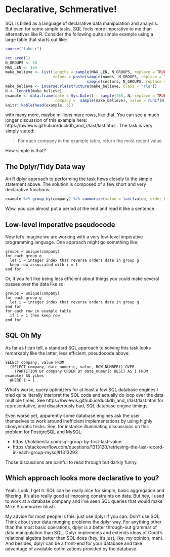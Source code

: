 # Declarative, Schmerative!

SQL is billed as a language of declarative data manipulation and analysis. But even
for some simple tasks, SQL feels more imperative to me than alternatives like R.
Consider the following quite simple example using a large table that starts out
like:

```r
source("fake.r")

set.seed(1)
N_GROUPS <- 10
MAX_LEN <- 1e3
make_believe <- list(lengths = sample(MAX_LEN, N_GROUPS, replace = TRUE),
                     values = paste(sample(names, N_GROUPS, replace = TRUE),
                                    sample(sectors, N_GROUPS, replace = TRUE)))
make_believe <- inverse.rle(structure(make_believe, class = "rle"))
N <- length(make_believe)
example <- data.frame(date = Sys.Date() - sample(365, N, replace = TRUE),
                      company =  sample(make_believe), value = runif(N), stringsAsFactors = TRUE)
knitr::kable(head(example, 6))
```
with many more, maybe millions more rows, like that. You can see a much
longer discussion of this example here:
https://bwlewis.github.io/duckdb_and_r/last/last.html .
The task is very simply stated:

> For each company in the example table, return the most recent value.

How simple is that?


## The Dplyr/Tidy Data way

An R dplyr approach to performing the task hews closely to the simple statement
above. The solution is composed of a few short and very declarative
functions:

```r
example %>% group_by(company) %>% summarize(value = last(value, order_by = date))
```
Wow, you can almost put a period at the end and read it like a sentence.


## Low-level imperative pseudocode

Now let's imagine we are working with a very low-level imperative programming
language. One approach might go something like:

```
groups = unique(company)
for each group g
  let i = integer index that reverse orders date in group g
  keep row associated with i = 1
end for
```

Or, if you felt like being less efficient about things you could make several
passes over the data like so:

```
groups = unique(company)
for each group g
  let i = integer index that reverse orders date in group g
end for
for each row in example table
  if i = 1 then keep row
end for
```

## SQL Oh My

As far as I can tell, a standard SQL approach to solving this task looks remarkably
like the latter, less efficient, pseudocode above:

```
SELECT company, value FROM
  (SELECT company, date_numeric, value, ROW_NUMBER() OVER
    (PARTITION BY company ORDER BY date_numeric DESC) AS i FROM example) AS yikes
  WHERE i = 1
```

What's worse, query optimizers for at least a few SQL database engines I tried
quite literally interpret the SQL code and actually do loop over the data
multiple times. See 
https://bwlewis.github.io/duckdb_and_r/last/last.html
for representative, and disasterously bad, SQL database engine timings.

Even worse yet, apparently some database engines ask the user themselves to work
around inefficient implementations by using highly idiosyncratic tricks. See, for
instance illuminating discussions on this problem for PostgreSQL and MySQL:

* https://hakibenita.com/sql-group-by-first-last-value
* https://stackoverflow.com/questions/1313120/retrieving-the-last-record-in-each-group-mysql#1313293

Those discussions are painful to read through but darkly funny.


## Which approach looks more declarative to you?

Yeah. Look, I get it. SQL can be really nice for simple, basic aggregation and
filtering.  It's also really good at imposing constraints on data.  But hey, I
used to work at a database company and I've seen SQL queries that would make
Mike Stonebraker blush.

My advice for most people is this: just use dplyr if you can. Don't use SQL.
Think about your data munging problems the dplyr way.  For anything other than
the most basic operations, dplyr is a better through-out grammar of data
manipulation than SQL. Dplyr implements and extends ideas of Codd's relational
algebra better than SQL does (hey, it's just, like, my opinion, man).  And
besides, dplyr can be a front-end for your database and take advantage of
available optimizations provided by the database.



<br/><br/>
